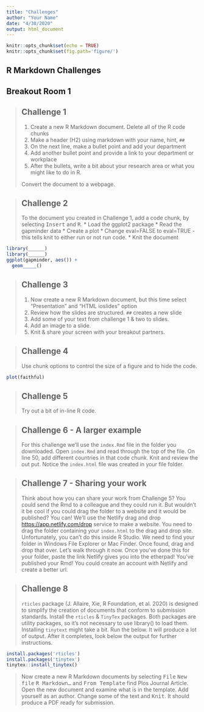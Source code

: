 ```yaml
---
title: "Challenges"
author: "Your Name"
date: "4/30/2020"
output: html_document
---
```


```r
knitr::opts_chunk$set(echo = TRUE)
knitr::opts_chunk$set(fig.path='figure/')
```

## R Markdown Challenges

## Breakout Room 1 

> ## Challenge 1
>
> 1. Create a new R Markdown document. Delete all of the R code chunks
> 2. Make a header (H2) using markdown with your name, hint, `##`
> 3. On the next line, make a bullet point and add your department
> 4. Add another bullet point and provide a link to your department or workplace
> 5. After the bullets, write a bit about your research area or what you might like to do in R. 
>
> Convert the document to a webpage.

> ## Challenge 2
>
> To the document you created in Challenge 1, add a code chunk, by selecting <kbd>Insert</kbd> and <kbd>R</kbd>. 
> * Load the ggplot2 package
> * Read the gapminder data
> * Create a plot
> * Change eval=FALSE to eval=TRUE - this tells knit to either run or not run code. 
> * Knit the document

```r
library(______)
library(______)
ggplot(gapminder, aes()) +
  geom_____()
```

> ## Challenge 3
>
> 1. Now create a new R Markdown document, but this time select "Presentation" and "HTML ioslides" option
> 2. Review how the slides are structured. `##` creates a new slide
> 3. Add some of your text from challenge 1 & two to slides. 
> 4. Add an image to a slide. 
> 5. Knit & share your screen with your breakout partners.
>

> ## Challenge 4
> Use chunk options to control the size of a figure and to hide the code.

```r
plot(faithful)
```

> ## Challenge 5
>
>Try out a bit of in-line R code.

> ## Challenge 6 - A larger example 
> For this challenge we'll use the `index.Rmd` file in the folder you downloaded.
> Open `index.Rmd` and read through the top of the file. On line 50, add different countries in that code chunk. Knit and review the out put. Notice the `index.html` file was created in your file folder. 

> ## Challenge 7 - Sharing your work
> Think about how you can share your work from Challenge 5? You could send the Rmd to a colleague and they could run it. But wouldn't it be cool if you could drag the folder to a website and it would be published? You can! We'll use the Netlify drag and drop <https://app.netlify.com/drop> service to make a website. You need to drag the folder containing your `index.html` to the drag and drop site. Unfortunately, you can't do this inside R Studio. We need to find your folder in Windows File Explorer or Mac Finder. Once found, drag and drop that over. 
> Let's walk through it now. 
> Once you've done this for your folder, paste the link Netlify gives you into the etherpad! You've published your Rmd! You could create an account with Netlify and create a better url. 


>## Challenge 8
>`rticles` package (J. Allaire, Xie, R Foundation, et al. 2020) is designed to simplify the creation of documents that conform to submission standards.
> Install the `rticles` & `TinyTex` packages. Both packages are utility packages, so it's not necessary to use library() to load them. Installing `tinytext` might take a bit. 
> Run the below. It will produce a lot of output. After it completes, look below the output for further instructions. 

```r
install.packages('rticles')
install.packages('tinytex')
tinytex::install_tinytex()
```

> Now create a new R Markdown documents by selecting <kbd>File</kbd> <kbd>New file</kbd> <kbd>R Markdown...</kbd> and <kbd>From Template</kbd> find Plos Journal Article. Open the new document and examine what is in the template. Add yourself as an author. Change some of the text and <kbd>Knit</kbd>. It should produce a PDF ready for submission. 


